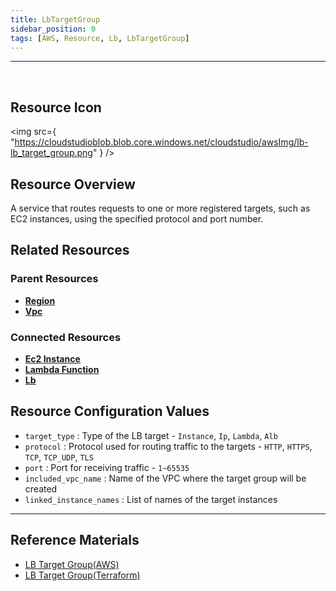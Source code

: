 ```yaml
---
title: LbTargetGroup
sidebar_position: 0
tags: [AWS, Resource, Lb, LbTargetGroup]
---
```


<hr />
<br />

## Resource Icon

<img
    src={
        "https://cloudstudioblob.blob.core.windows.net/cloudstudio/awsImg/lb-lb_target_group.png"
    }
/>

## Resource Overview

A service that routes requests to one or more registered targets, such as EC2 instances, using the specified protocol and port number.

## Related Resources

### Parent Resources

-   [**Region**](https://docs.cstudio.app/docs/resource/aws/Base/Region)
-   [**Vpc**](https://docs.cstudio.app/docs/resource/aws/Vpc/Vpc)

### Connected Resources

-   [**Ec2 Instance**](https://docs.cstudio.app/docs/resource/aws/Ec2/Instance)
-   [**Lambda Function**](https://docs.cstudio.app/docs/resource/aws/Lambda/LambdaFunction)
-   [**Lb**](https://docs.cstudio.app/docs/resource/aws/Lb)

## Resource Configuration Values

-   `target_type` : Type of the LB target - `Instance`, `Ip`, `Lambda`, `Alb`
-   `protocol` : Protocol used for routing traffic to the targets - `HTTP`, `HTTPS`, `TCP`, `TCP_UDP`, `TLS`
-   `port` : Port for receiving traffic - `1~65535`
-   `included_vpc_name` : Name of the VPC where the target group will be created
-   `linked_instance_names` : List of names of the target instances


---

## Reference Materials

-   [LB Target Group(AWS)](https://docs.aws.amazon.com/ko_kr/elasticloadbalancing/latest/application/load-balancer-target-groups.html)
-   [LB Target Group(Terraform)](https://registry.terraform.io/providers/hashicorp/aws/latest/docs/resources/lb_target_group)